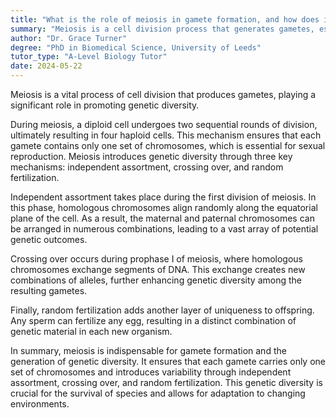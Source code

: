 ```yaml
---
title: "What is the role of meiosis in gamete formation, and how does it relate to genetic diversity?"
summary: "Meiosis is a cell division process that generates gametes, essential for sexual reproduction and contributing significantly to genetic diversity."
author: "Dr. Grace Turner"
degree: "PhD in Biomedical Science, University of Leeds"
tutor_type: "A-Level Biology Tutor"
date: 2024-05-22
---
```


Meiosis is a vital process of cell division that produces gametes, playing a significant role in promoting genetic diversity.

During meiosis, a diploid cell undergoes two sequential rounds of division, ultimately resulting in four haploid cells. This mechanism ensures that each gamete contains only one set of chromosomes, which is essential for sexual reproduction. Meiosis introduces genetic diversity through three key mechanisms: independent assortment, crossing over, and random fertilization.

Independent assortment takes place during the first division of meiosis. In this phase, homologous chromosomes align randomly along the equatorial plane of the cell. As a result, the maternal and paternal chromosomes can be arranged in numerous combinations, leading to a vast array of potential genetic outcomes.

Crossing over occurs during prophase I of meiosis, where homologous chromosomes exchange segments of DNA. This exchange creates new combinations of alleles, further enhancing genetic diversity among the resulting gametes.

Finally, random fertilization adds another layer of uniqueness to offspring. Any sperm can fertilize any egg, resulting in a distinct combination of genetic material in each new organism.

In summary, meiosis is indispensable for gamete formation and the generation of genetic diversity. It ensures that each gamete carries only one set of chromosomes and introduces variability through independent assortment, crossing over, and random fertilization. This genetic diversity is crucial for the survival of species and allows for adaptation to changing environments.
    